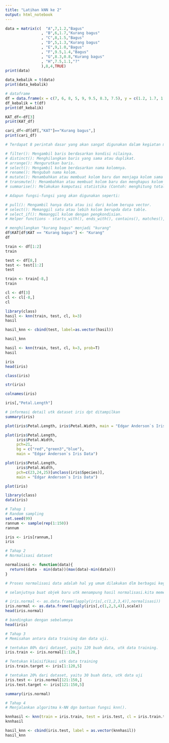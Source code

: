 ```yaml
---
title: "Latihan kNN ke 2"
output: html_notebook
---
```



```r
data = matrix(c(  "A",7,1.2,"Bagus"
                , "B",6,1.7,"Kurang bagus"
                , "C",8,1.5,"Bagus"
                , "D",5,1.3,"Kurang bagus"
                , "E",9,1.0,"Bagus"
                , "F",9.5,1.4,"Bagus"
                , "G",8.3,0.8,"Kurang bagus"
                , "H",7.5,1.1,"?"
                ),8,4,TRUE)
print(data)
```
```r
data_kebalik = t(data)
print(data_kebalik)
```
```r
# dataframe
df = data.frame(x = c(7, 6, 8, 5, 9, 9.5, 8.3, 7.5), y = c(1.2, 1.7, 1.5, 1.3, 1.0, 1.4, 0.8, 1.1), KAT = c("Bagus", "Kurang bagus", "Bagus", "Kurang bagus", "Bagus", "Bagus", "Kurang bagus", "?"))
df_kebalik = t(df)
print(df_kebalik)

```
```r
KAT_df<-df[3]
print(KAT_df)
```
```r
cari_df<-df[df[,"KAT"]=="Kurang bagus",]
print(cari_df)
```
```r
# Terdapat 8 perintah dasar yang akan sangat digunakan dalam kegiatan manipulasi data. Semua fungsi-fungsi dibawah ini sudah termasuk di dalam paket dplyr.

# filter(): Mengambil baris berdasarkan kondisi nilainya.
# distinct(): Menghilangkan baris yang sama atau duplikat.
# arrange(): Mengurutkan baris.
# select(): Mengambil kolom berdasarkan nama kolomnya.
# rename(): Mengubah nama kolom.
# mutate(): Menambahkan atau membuat kolom baru dan menjaga kolom sama yang sudah ada.
# transmute(): Menambahkan atau membuat kolom baru dan menghapus kolom yang sama atau sudah ada
# summarise(): Melakukan komputasi statistika (Contoh: menghitung total (sum) atau rata-rata (mean))

# Adapun fungsi-fungsi yang akan digunakan seperti:

# pull(): Mengambil hanya data atau isi dari kolom berupa vector.
# select(): Memanggil satu atau lebih kolom berupda data table.
# select_if(): Memanggil kolom dengan pengkondisian.
# Helper functions - starts_with(), ends_with(), contains(), matches(), one_of(): Memanggil kolom berdasarkan kriteria tertentu atas nama kolomnya.
```

```r
# menghilangkan "kurang bagus" menjadi "kurang"
df$KAT[df$KAT == "Kurang bagus"] <- "Kurang"
df
```
```r
train <- df[1:2]
train
```
```r
test <- df[8,]
test <- test[1:2]
test
```
```r
train <- train[-8,]
train
```
```r
cl <- df[3]
cl <- cl[-8,]
cl
```
```r
library(class)
hasil <- knn(train, test, cl, k=3)
hasil
```
```r
hasil_knn <- cbind(test, label=as.vector(hasil))
```
```r
hasil_knn
```
```r
hasil <- knn(train, test, cl, k=3, prob=T)
hasil
```
```r
iris
head(iris)
```
```r
class(iris)
```
```r
str(iris)
```
```r
colnames(iris)
```
```r
iris[,"Petal.Length"]
```
```r
# informasi detail utk dataset iris dpt ditampilkan
summary(iris)
```
```r
plot(iris$Petal.Length, iris$Petal.Width, main = "Edgar Anderson`s Iris Data")
```
```r
plot(iris$Petal.Length, 
     iris$Petal.Width, 
     pch=21,
     bg = c("red","green3","blue"),
     main = "Edgar Anderson`s Iris Data")
```
```r
plot(iris$Petal.Length, 
     iris$Petal.Width, 
     pch=c(23,24,25)[unclass(iris$Species)],
     main = "Edgar Anderson`s Iris Data")
```
```r
plot(iris)
```
```r
library(class)
data(iris)
```

```r
# Tahap 1
# Random sampling
set.seed(99)
rannum <- sample(rep(1:150))
rannum
```
```r
iris <- iris[rannum,]
iris
```
```r
# Tahap 2
# Normalisasi dataset

normalisasi <- function(data){
  return((data - min(data))(max(data)-min(data)))
}

# Proses normalisasi data adalah hal yg umum dilakukan dlm berbagai kegiatan riset. Proses normalisasi tidak akan mengubah "arti" dari data yang ada.

```

```r
# selanjutnya buat objek baru utk menampung hasil normalisasi.kita memerlukan fungsi lapply

# iris.normal <- as.data.frame(lapply(iris[,c(1,2,3,4)],normalisasi))
iris.normal <- as.data.frame(lapply(iris[,c(1,2,3,4)],scale))
head(iris.normal)
```
```r
# bandingkan dengan sebelumnya
head(iris)
```
```r
# Tahap 3
# Memisahan antara data training dan data uji.

# tentukan 80% dari dataset, yaitu 120 buah data, utk data training.
iris.train <- iris.normal[1:120,]

# Tentukan klaisifikasi utk data training
iris.train.target <- iris[1:120,5]

# tentukan 20% dari dataset, yaitu 30 buah data, utk data uji
iris.test <- iris.normal[121:150,]
iris.test.target <- iris[121:150,5]

summary(iris.normal)
```
```r
# Tahap 4
# Menjalankan algoritma k-NN dgn bantuan fungsi knn().

knnhasil <- knn(train = iris.train, test = iris.test, cl = iris.train.target, k=19)
knnhasil
```
```r
hasil_knn <- cbind(iris.test, label = as.vector(knnhasil))
hasil_knn
```













